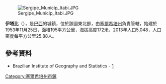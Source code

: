 {{coord|10|07|33|S|37|06|10|W|scale:30000|display=title}}

[[Image:Sergipe_Municip_Itabi.JPG|right]]

'''伊塔比'''（{{lang-pt|Itabi}}），是[[巴西|巴西]]的城鎮，位於該國東北部，由[[塞爾希培州|塞爾希培州]]負責管轄，始建於1953年11月25日，面積195平方公里，海拔高度172米，2013年人口5,048，人口密度每平方公里25.88人。

==參考資料==
*Brazilian Institute of Geography and Statistics - [https://web.archive.org/web/20080611095922/http://www.ibge.gov.br/cidadesat/default.php]

{{Brazil-geo-stub}}
{{塞爾希培州市鎮}}
[[Category:塞爾希培州市鎮|Category:塞爾希培州市鎮]]